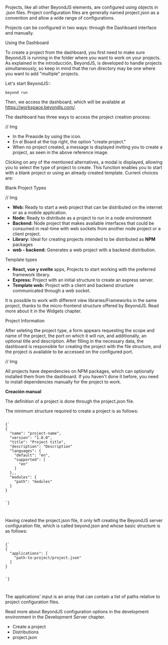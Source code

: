 
<Title>Managing a project</Title>

Projects, like all other BeyondJS elements, are configured using objects in .json files. Project configuration files are generally named <Link to="/docs/projects/json">project.json</Link> as a convention and allow a wide range of configurations.

Projects can be configured in two ways: through the Dashboard interface and manually.

<Subtitle>Using the Dashboard</Subtitle>

To create a project from the dashboard, you first need to make sure BeyondJS is running in the folder where you want to work on your projects. As explained in the <Link to="/docs/projects/intro">introducción</Link>, BeyondJS, is developed to handle projects simultaneously, so keep in mind that the run directory may be one where you want to add "multiple" projects.

Let's start BeyondJS::

<Code>beyond run</Code>

Then, we access the dashboard, which will be available at <ELink to="https://workspace.beyondjs.com/">https://workspace.beyondjs.com/</ELink>.

The dashboard has three ways to access the project creation process:

// Img

-   In the <Link to="/docs/dashboard#preaside">Preaside</Link> by using the icon.
-   En el <Link to="/docs/dashboard#board">Board</Link> at the top right, the option "create project."
-   When no project created, a message is displayed inviting you to create a project, as seen in the above reference image.

Clicking on any of the mentioned alternatives, a modal is displayed, allowing you to select the type of project to create. This function enables you to start with a blank project or using an already created template. Current choices are:

<Subtitle>Blank Project Types</Subtitle>

// Img

-   **Web:** Ready to start a web project that can be distributed on the internet or as a mobile application.
-   **Node:** Ready to distribute as a project to run in a node environment
-   **Backend:** Node project that makes available interfaces that could be consumed in real-time with web sockets from another node project or a client project.
-   **Library:** Ideal for creating projects intended to be distributed as **NPM** packages
-   **web - backend:** Generates a web project with a backend distribution.

<Subtitle>Template types</Subtitle>

-   **React, vue y svelte** apps, Projects to start working with the preferred framework library.
-   **Express:** Project with an initial structure to create an express server.
-   **Template web:** Project with a client and backend structure communicated through a web socket.

It is possible to work with different view libraries/Frameworks in the same project, thanks to the micro-frontend structure offered by BeyondJS. Read more about it in <Link to="/docs/widgets/intro">the Widgets chapter.</Link>

<Subtitle>Project Information</Subtitle>

After seleting the project type, a form appears requesting the scope and name of the project, the port on which it will run, and additionally, an optional title and description. After filling in the necessary data, the dashboard is responsible for creating the project with the file structure, and the project is available to be accessed on the configured port.

// Img

All projects have dependencies on NPM packages, which can optionally installed them from the dashboard. If you haven't done it before, you need to install dependencies manually for the project to work.

**Creación manual**

The definition of a project is done through the project.json file.

The minimum structure required to create a project is as follows:

<Code>
{`
{
  "name": "project-name",
  "version": "1.0.0",
  "title": "Project title",
  "description": "Description"
  "languages": {
    "default": "en",
    "supported": [
      "en"
    ]
  },,
  "modules": {
    "path": "modules"
  }
}

`}

</Code>

Having created the project.json file, it only left creating the BeyondJS server configuration file, which is called beyond.json and whose basic structure is as follows:

<Code>
{`
{
  "applications": [
    "path-to-project/project.json"
  ]
}

`}

</Code>

The applications' input is an array that can contain a list of paths relative to project configuration files.

Read more about BeyondJS configuration options in the development environment in the <Link to="/docs/dev-server">Development Server chapter.</Link>

-   <Link to="/docs/projects/create">Create a project</Link>
-   <Link to="/docs/projects/distributions">Distributions</Link>
-   <Link to="/docs/projects/json">project.json</Link>
